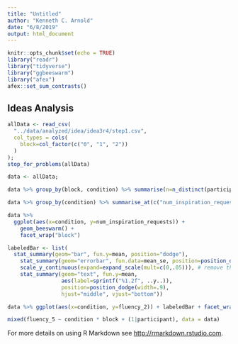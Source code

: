 ```yaml
---
title: "Untitled"
author: "Kenneth C. Arnold"
date: "6/8/2019"
output: html_document
---
```


```r
knitr::opts_chunk$set(echo = TRUE)
library("readr")
library("tidyverse")
library("ggbeeswarm")
library("afex")
afex::set_sum_contrasts()
```

## Ideas Analysis

```r
allData <- read_csv(
  "../data/analyzed/idea/idea3r4/step1.csv",
  col_types = cols(
    block=col_factor(c("0", "1", "2"))
  )
);
stop_for_problems(allData)

data <- allData;
```

```r
data %>% group_by(block, condition) %>% summarise(n=n_distinct(participant))
```

```r
data %>% group_by(condition) %>% summarise_at(c("num_inspiration_requests"), mean)
```

```r
data %>% 
  ggplot(aes(x=condition, y=num_inspiration_requests)) +
    geom_beeswarm() +
    facet_wrap("block")
```

```r
labeledBar <- list(
  stat_summary(geom="bar", fun.y=mean, position="dodge"),
    stat_summary(geom="errorbar", fun.data=mean_se, position=position_dodge(width=.9), width=.4),
    scale_y_continuous(expand=expand_scale(mult=c(0,.05))), # remove the extra spacing at 0
    stat_summary(geom="text", fun.y=mean,
                 aes(label=sprintf("%1.2f", ..y..)),
                 position=position_dodge(width=.9),
                 hjust="middle", vjust="bottom"))

data %>% ggplot(aes(x=condition, y=fluency_2)) + labeledBar + facet_wrap("block")
```

```r
mixed(fluency_5 ~ condition * block + (1|participant), data = data)
```

For more details on using R Markdown see <http://rmarkdown.rstudio.com>.

